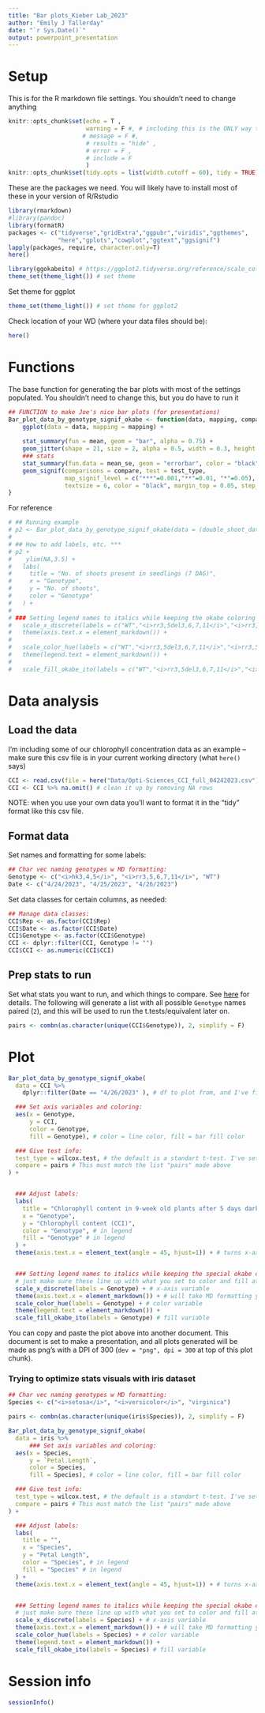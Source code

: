 ```yaml
---
title: "Bar plots_Kieber Lab_2023"
author: "Emily J Tallerday"
date: "`r Sys.Date()`"
output: powerpoint_presentation
---
```


# Setup

This is for the R markdown file settings. You shouldn't need to change anything

```r
knitr::opts_chunk$set(echo = T , 
                      warning = F #, # including this is the ONLY way to get rid of the warnings in the flowering time plot! doing stuff inside that code chunk itself does NOT work. 
                     # message = F #,
                      # results = "hide" , 
                      # error = F ,  
                      # include = F
                      )
knitr::opts_chunk$set(tidy.opts = list(width.cutoff = 60), tidy = TRUE)
```

These are the packages we need. You will likely have to install most of these in your version of R/Rstudio

```r
library(rmarkdown)
#library(pandoc)
library(formatR)
packages <- c("tidyverse","gridExtra","ggpubr","viridis","ggthemes", 
              "here","gplots","cowplot","ggtext","ggsignif")
lapply(packages, require, character.only=T)
here()

library(ggokabeito) # https://ggplot2.tidyverse.org/reference/scale_colour_discrete.html
theme_set(theme_light()) # set theme
```

Set theme for ggplot

```r
theme_set(theme_light()) # set theme for ggplot2
```

Check location of your WD (where your data files should be):

```r
here()
```

# Functions

The base function for generating the bar plots with most of the settings populated. You shouldn't need to change this, but you do have to run it

```r
## FUNCTION to make Joe's nice bar plots (for presentations)
Bar_plot_data_by_genotype_signif_okabe <- function(data, mapping, compare, test_type) {
    ggplot(data = data, mapping = mapping) + 
    
    stat_summary(fun = mean, geom = "bar", alpha = 0.75) +
    geom_jitter(shape = 21, size = 2, alpha = 0.5, width = 0.3, height = 0.15, color = "black", fill = "black") +
    ### stats
    stat_summary(fun.data = mean_se, geom = "errorbar", color = "black", width = 0.1, size = 0.75) + # adding error bars
    geom_signif(comparisons = compare, test = test_type, 
                map_signif_level = c("***"=0.001,"**"=0.01, "*"=0.05),
                textsize = 6, color = "black", margin_top = 0.05, step_increase = 0.14, tip_length = 0.02 )
}
```

For reference

```r
# ## Running example
# p2 <- Bar_plot_data_by_genotype_signif_okabe(data = (double_shoot_data %>% dplyr::filter(Number_shoots > 0)), aes(x = Genotype, y = Number_shoots, color = Genotype, fill = Genotype), test_type = wilcox.test, compare = list(c("rr3,5del3,6,7,11","rr3,5,6,7,11"), c("WT", "rr3,5,6,7,11")) )
# 
# ## How to add labels, etc. ***
# p2 +
#    ylim(NA,3.5) +
#   labs(
#     title = "No. of shoots present in seedlings (7 DAG)",
#     x = "Genotype",
#     y = "No. of shoots",
#     color = "Genotype"
#   ) +
# 
# ### Setting legend names to italics while keeping the okabe coloring  
#   scale_x_discrete(labels = c("WT","<i>rr3,5del3,6,7,11</i>","<i>rr3,5,6,7,11</i>") ) +
#   theme(axis.text.x = element_markdown()) +
#   
#   scale_color_hue(labels = c("WT","<i>rr3,5del3,6,7,11</i>","<i>rr3,5,6,7,11</i>") ) + # , name = "Genotype"
#   theme(legend.text = element_markdown()) +
#   
#   scale_fill_okabe_ito(labels = c("WT","<i>rr3,5del3,6,7,11</i>","<i>rr3,5,6,7,11</i>"))
```

# Data analysis

## Load the data

I'm including some of our chlorophyll concentration data as an example -- make sure this csv file is in your current working directory (what `here()` says)

```r
CCI <- read.csv(file = here("Data/Opti-Sciences_CCI_full_04242023.csv") ) # read in the file
CCI <- CCI %>% na.omit() # clean it up by removing NA rows
```

NOTE: when you use your own data you'll want to format it in the "tidy" format like this csv file.

## Format data

Set names and formatting for some labels:

```r
## Char vec naming genotypes w MD formatting:
Genotype <- c("<i>hk3,4,5</i>", "<i>rr3,5,6,7,11</i>", "WT")
Date <- c("4/24/2023", "4/25/2023", "4/26/2023")
```

Set data classes for certain columns, as needed:

```r
## Manage data classes:
CCI$Rep <- as.factor(CCI$Rep)
CCI$Date <- as.factor(CCI$Date)
CCI$Genotype <- as.factor(CCI$Genotype)
CCI <- dplyr::filter(CCI, Genotype != "")
CCI$CCI <- as.numeric(CCI$CCI)
```

## Prep stats to run

Set what stats you want to run, and which things to compare. See [here](https://stackoverflow.com/questions/57567118/how-to-create-in-r-a-vector-automatically-which-contains-all-groups-to-be-compar) for details. The following will generate a list with all possible `Genotype` names paired (`2`), and this will be used to run the t.tests/equivalent later on.

```r
pairs <- combn(as.character(unique(CCI$Genotype)), 2, simplify = F)
```

# Plot

```r
Bar_plot_data_by_genotype_signif_okabe(
  data = CCI %>% 
    dplyr::filter(Date == "4/26/2023" ), # df to plot from, and I've filtered it so only data from that date are included

  ### Set axis variables and coloring:
  aes(x = Genotype, 
      y = CCI, 
      color = Genotype, 
      fill = Genotype), # color = line color, fill = bar fill color

  ### Give test info:  
  test_type = wilcox.test, # the default is a standart t-test. I've set wilcox here because we have more than 2 genotypes
  compare = pairs # This must match the list "pairs" made above
) +


  ### Adjust labels:  
  labs(
    title = "Chlorophyll content in 9-week old plants after 5 days dark treatment",
    x = "Genotype",
    y = "Chlorophyll content (CCI)",
    color = "Genotype", # in legend
    fill = "Genotype" # in legend
  ) +
  theme(axis.text.x = element_text(angle = 45, hjust=1)) + # turns x-axis labels 45 degrees to fit


  ### Setting legend names to italics while keeping the special okabe coloring
  # just make sure these line up with what you set to color and fill at the top!
  scale_x_discrete(labels = Genotype) + # x-axis variable 
  theme(axis.text.x = element_markdown()) + # will take MD formatting you provided to do italics/bold/whatever -- here I've set it above to make the mutant names in italics
  scale_color_hue(labels = Genotype) + # color variable
  theme(legend.text = element_markdown()) +
  scale_fill_okabe_ito(labels = Genotype) # fill variable
```

You can copy and paste the plot above into another document. This document is set to make a presentation, and all plots generated will be made as png's with a DPI of 300 (`dev = "png", dpi = 300` at top of this plot chunk).

### Trying to optimize stats visuals with iris dataset

```r
## Char vec naming genotypes w MD formatting:
Species <- c("<i>setosa</i>", "<i>versicolor</i>", "virginica")
```

```r
pairs <- combn(as.character(unique(iris$Species)), 2, simplify = F)

Bar_plot_data_by_genotype_signif_okabe(
  data = iris %>% 
      ### Set axis variables and coloring:
  aes(x = Species, 
      y = `Petal.Length`, 
      color = Species, 
      fill = Species), # color = line color, fill = bar fill color

  ### Give test info:  
  test_type = wilcox.test, # the default is a standart t-test. I've set wilcox here because we have more than 2 genotypes
  compare = pairs # This must match the list "pairs" made above
) +

  ### Adjust labels:  
  labs(
    title = "",
    x = "Species",
    y = "Petal Length",
    color = "Species", # in legend
    fill = "Species" # in legend
  ) +
  theme(axis.text.x = element_text(angle = 45, hjust=1)) + # turns x-axis labels 45 degrees to fit


  ### Setting legend names to italics while keeping the special okabe coloring
  # just make sure these line up with what you set to color and fill at the top!
  scale_x_discrete(labels = Species) + # x-axis variable 
  theme(axis.text.x = element_markdown()) + # will take MD formatting you provided to do italics/bold/whatever -- here I've set it above to make the mutant names in italics
  scale_color_hue(labels = Species) + # color variable
  theme(legend.text = element_markdown()) +
  scale_fill_okabe_ito(labels = Species) # fill variable
```

# Session info

```r
sessionInfo()
```
